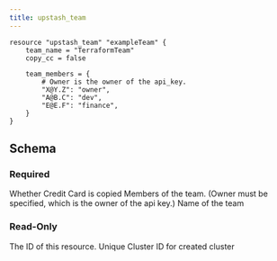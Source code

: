 ```yaml
---
title: upstash_team
---
```


<RequestExample>

```hcl Example Usage
resource "upstash_team" "exampleTeam" {
    team_name = "TerraformTeam"
    copy_cc = false

    team_members = {
        # Owner is the owner of the api_key.
        "X@Y.Z": "owner",
        "A@B.C": "dev",
        "E@E.F": "finance",
    }
}
```

</RequestExample>

## Schema

### Required

<ParamField query="copy_cc" type="bool" required>
    Whether Credit Card is copied
</ParamField>

<ParamField query="team_members" type="map(string)" required>
    Members of the team. (Owner must be specified, which is the owner of the api
    key.)
</ParamField>

<ParamField query="team_name" type="string" required>
    Name of the team
</ParamField>

### Read-Only

<ParamField query="id" type="string">
    The ID of this resource.
</ParamField>

<ParamField query="team_id" type="string">
    Unique Cluster ID for created cluster
</ParamField>
